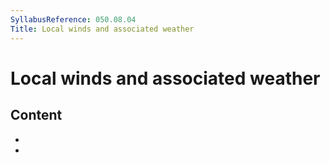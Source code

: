 ```yaml
---
SyllabusReference: 050.08.04
Title: Local winds and associated weather
---
```


# Local winds and associated weather

## Content

- <Link href="050.08.04.01" />
- <Link href="050.08.04.02" />
